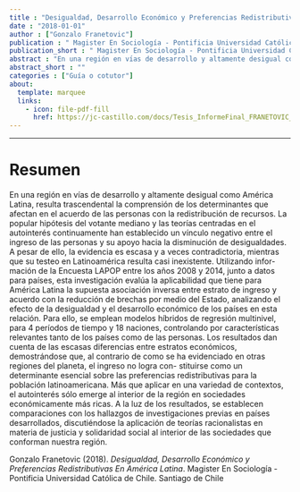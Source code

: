 ```yaml
---
title : "Desigualdad, Desarrollo Económico y Preferencias Redistributivas En América Latina"
date : "2018-01-01"
author : ["Gonzalo Franetovic"]
publication : " Magister En Sociología - Pontificia Universidad Católica de Chile. Santiago de Chile"
publication_short : " Magister En Sociología - Pontificia Universidad Católica de Chile. Santiago de Chile"
abstract : "En una región en vı́as de desarrollo y altamente desigual como América Latina, resulta trascendental la comprensión de los determinantes que afectan en el acuerdo de las personas con la redistribución de recursos. La popular hipótesis del votante mediano y las teorı́as centradas en el autointerés continuamente han establecido un vı́nculo negativo entre el ingreso de las personas y su apoyo hacia la disminución de desigualdades. A pesar de ello, la evidencia es escasa y a veces contradictoria, mientras que su testeo en Latinoamérica resulta casi inexistente. Utilizando infor- mación de la Encuesta LAPOP entre los años 2008 y 2014, junto a datos para paı́ses, esta investigación evalúa la aplicabilidad que tiene para América Latina la supuesta asociación inversa entre estrato de ingreso y acuerdo con la reducción de brechas por medio del Estado, analizando el efecto de la desigualdad y el desarrollo económico de los paı́ses en esta relación. Para ello, se emplean modelos hı́bridos de regresión multinivel, para 4 perı́odos de tiempo y 18 naciones, controlando por caracterı́sticas relevantes tanto de los paı́ses como de las personas. Los resultados dan cuenta de las escasas diferencias entre estratos económicos, demostrándose que, al contrario de como se ha evidenciado en otras regiones del planeta, el ingreso no logra con- stituirse como un determinante esencial sobre las preferencias redistributivas para la población latinoamericana. Más que aplicar en una variedad de contextos, el autointerés sólo emerge al interior de la región en sociedades económicamente más ricas. A la luz de los resultados, se establecen comparaciones con los hallazgos de investigaciones previas en paı́ses desarrollados, discutiéndose la aplicación de teorı́as racionalistas en materia de justicia y solidaridad social al interior de las sociedades que conforman nuestra región."
abstract_short : ""
categories : ["Guía o cotutor"]
about:
  template: marquee
  links:
    - icon: file-pdf-fill
      href: https://jc-castillo.com/docs/Tesis_InformeFinal_FRANETOVIC_CORREGIDO.pdf
---
```

---

# Resumen
En una región en vı́as de desarrollo y altamente desigual como América Latina,
resulta trascendental la comprensión de los determinantes que afectan en el acuerdo
de las personas con la redistribución de recursos. La popular hipótesis del votante
mediano y las teorı́as centradas en el autointerés continuamente han establecido un
vı́nculo negativo entre el ingreso de las personas y su apoyo hacia la disminución
de desigualdades. A pesar de ello, la evidencia es escasa y a veces contradictoria,
mientras que su testeo en Latinoamérica resulta casi inexistente. Utilizando infor-
mación de la Encuesta LAPOP entre los años 2008 y 2014, junto a datos para paı́ses,
esta investigación evalúa la aplicabilidad que tiene para América Latina la supuesta
asociación inversa entre estrato de ingreso y acuerdo con la reducción de brechas por
medio del Estado, analizando el efecto de la desigualdad y el desarrollo económico
de los paı́ses en esta relación. Para ello, se emplean modelos hı́bridos de regresión
multinivel, para 4 perı́odos de tiempo y 18 naciones, controlando por caracterı́sticas
relevantes tanto de los paı́ses como de las personas. Los resultados dan cuenta de
las escasas diferencias entre estratos económicos, demostrándose que, al contrario
de como se ha evidenciado en otras regiones del planeta, el ingreso no logra con-
stituirse como un determinante esencial sobre las preferencias redistributivas para
la población latinoamericana. Más que aplicar en una variedad de contextos, el
autointerés sólo emerge al interior de la región en sociedades económicamente más
ricas. A la luz de los resultados, se establecen comparaciones con los hallazgos de
investigaciones previas en paı́ses desarrollados, discutiéndose la aplicación de teorı́as
racionalistas en materia de justicia y solidaridad social al interior de las sociedades
que conforman nuestra región.


::: {.callout-note title="How to cite this work"}

Gonzalo Franetovic (2018). *Desigualdad, Desarrollo Económico y Preferencias Redistributivas En América Latina*.  Magister En Sociología - Pontificia Universidad Católica de Chile. Santiago de Chile

:::

